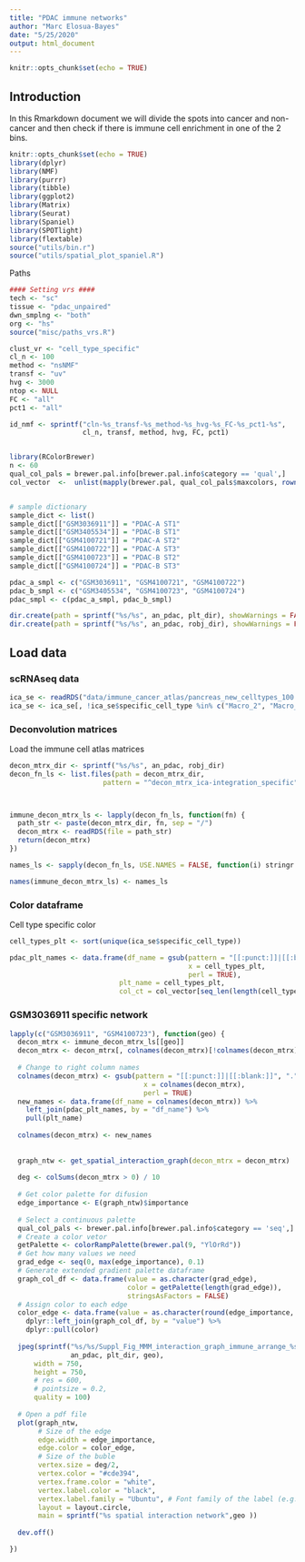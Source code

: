 ```yaml
---
title: "PDAC immune networks"
author: "Marc Elosua-Bayes"
date: "5/25/2020"
output: html_document
---
```


```r
knitr::opts_chunk$set(echo = TRUE)
```

## Introduction

In this Rmarkdown document we will divide the spots into cancer and non-cancer and then check if there is immune cell enrichment in one of the 2 bins.

```r
knitr::opts_chunk$set(echo = TRUE)
library(dplyr)
library(NMF)
library(purrr)
library(tibble)
library(ggplot2)
library(Matrix)
library(Seurat)
library(Spaniel)
library(SPOTlight)
library(flextable)
source("utils/bin.r")
source("utils/spatial_plot_spaniel.R")
```
Paths
```r
#### Setting vrs ####
tech <- "sc"
tissue <- "pdac_unpaired"
dwn_smplng <- "both"
org <- "hs"
source("misc/paths_vrs.R")

clust_vr <- "cell_type_specific"
cl_n <- 100
method <- "nsNMF"
transf <- "uv"
hvg <- 3000
ntop <- NULL
FC <- "all"
pct1 <- "all"

id_nmf <- sprintf("cln-%s_transf-%s_method-%s_hvg-%s_FC-%s_pct1-%s", 
                  cl_n, transf, method, hvg, FC, pct1)


library(RColorBrewer)
n <- 60
qual_col_pals = brewer.pal.info[brewer.pal.info$category == 'qual',]
col_vector  <-  unlist(mapply(brewer.pal, qual_col_pals$maxcolors, rownames(qual_col_pals)))


# sample dictionary
sample_dict <- list()
sample_dict[["GSM3036911"]] = "PDAC-A ST1"
sample_dict[["GSM3405534"]] = "PDAC-B ST1"
sample_dict[["GSM4100721"]] = "PDAC-A ST2"
sample_dict[["GSM4100722"]] = "PDAC-A ST3"
sample_dict[["GSM4100723"]] = "PDAC-B ST2"
sample_dict[["GSM4100724"]] = "PDAC-B ST3"

pdac_a_smpl <- c("GSM3036911", "GSM4100721", "GSM4100722")
pdac_b_smpl <- c("GSM3405534", "GSM4100723", "GSM4100724")
pdac_smpl <- c(pdac_a_smpl, pdac_b_smpl)

dir.create(path = sprintf("%s/%s", an_pdac, plt_dir), showWarnings = FALSE, recursive = TRUE)
dir.create(path = sprintf("%s/%s", an_pdac, robj_dir), showWarnings = FALSE, recursive = TRUE)
```


## Load data
### scRNAseq data
```r
ica_se <- readRDS("data/immune_cancer_atlas/pancreas_new_celltypes_100.rds")
ica_se <- ica_se[, !ica_se$specific_cell_type %in% c("Macro_2", "Macro_3")]
```

### Deconvolution matrices
Load the immune cell atlas matrices
```r
decon_mtrx_dir <- sprintf("%s/%s", an_pdac, robj_dir)
decon_fn_ls <- list.files(path = decon_mtrx_dir,
                       pattern = "^decon_mtrx_ica-integration_specific")[1:6]



immune_decon_mtrx_ls <- lapply(decon_fn_ls, function(fn) {
  path_str <- paste(decon_mtrx_dir, fn, sep = "/")
  decon_mtrx <- readRDS(file = path_str)
  return(decon_mtrx)
})

names_ls <- sapply(decon_fn_ls, USE.NAMES = FALSE, function(i) stringr::str_split(string = i, pattern = "_")[[1]][5])

names(immune_decon_mtrx_ls) <- names_ls

```

### Color dataframe
Cell type specific color
```r
cell_types_plt <- sort(unique(ica_se$specific_cell_type))

pdac_plt_names <- data.frame(df_name = gsub(pattern = "[[:punct:]]|[[:blank:]]", ".",
                                            x = cell_types_plt,
                                            perl = TRUE), 
                           plt_name = cell_types_plt,
                           col_ct = col_vector[seq_len(length(cell_types_plt))])

```

### GSM3036911 specific network
```r
lapply(c("GSM3036911", "GSM4100723"), function(geo) {
  decon_mtrx <- immune_decon_mtrx_ls[[geo]]
  decon_mtrx <- decon_mtrx[, colnames(decon_mtrx)[!colnames(decon_mtrx) %in% "res_ss"]]
  
  # Change to right column names
  colnames(decon_mtrx) <- gsub(pattern = "[[:punct:]]|[[:blank:]]", ".", 
                                 x = colnames(decon_mtrx), 
                                 perl = TRUE)
  new_names <- data.frame(df_name = colnames(decon_mtrx)) %>% 
    left_join(pdac_plt_names, by = "df_name") %>% 
    pull(plt_name)
  
  colnames(decon_mtrx) <- new_names
  
  
  graph_ntw <- get_spatial_interaction_graph(decon_mtrx = decon_mtrx)
  
  deg <- colSums(decon_mtrx > 0) / 10
  
  # Get color palette for difusion
  edge_importance <- E(graph_ntw)$importance
  
  # Select a continuous palette
  qual_col_pals <- brewer.pal.info[brewer.pal.info$category == 'seq',]
  # Create a color vetor
  getPalette <- colorRampPalette(brewer.pal(9, "YlOrRd"))
  # Get how many values we need
  grad_edge <- seq(0, max(edge_importance), 0.1)
  # Generate extended gradient palette dataframe
  graph_col_df <- data.frame(value = as.character(grad_edge),
                             color = getPalette(length(grad_edge)),
                             stringsAsFactors = FALSE)
  # Assign color to each edge
  color_edge <- data.frame(value = as.character(round(edge_importance, 1)), stringsAsFactors = FALSE) %>%
    dplyr::left_join(graph_col_df, by = "value") %>%
    dplyr::pull(color)
  
  jpeg(sprintf("%s/%s/Suppl_Fig_MMM_interaction_graph_immune_arrange_%s.jpeg", 
               an_pdac, plt_dir, geo), 
      width = 750,
      height = 750, 
      # res = 600,
      # pointsize = 0.2,
      quality = 100)
  
  # Open a pdf file
  plot(graph_ntw,
       # Size of the edge
       edge.width = edge_importance,
       edge.color = color_edge,
       # Size of the buble
       vertex.size = deg/2,
       vertex.color = "#cde394",
       vertex.frame.color = "white",
       vertex.label.color = "black",
       vertex.label.family = "Ubuntu", # Font family of the label (e.g.“Times”, “Helvetica”)
       layout = layout.circle,
       main = sprintf("%s spatial interaction network",geo ))
  
  dev.off()

})

```